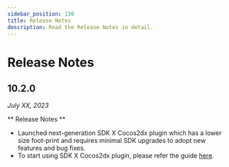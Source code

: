 ```yaml
---
sidebar_position: 130
title: Release Notes
description: Read the Release Notes in detail.
---
```



# Release Notes

<LatestSdkVersion>

## 10.2.0

<DownloadButton
  text="Download SDK"
  link="[% sdkx-cocos2dx.plugin_url %]"
  classes="mb-4"
/>

_July XX, 2023_

</LatestSdkVersion>

** Release Notes **

- Launched next-generation SDK X Cocos2dx plugin which has a lower size foot-print and requires minimal SDK upgrades to adopt new features and bug fixes.
- To start using SDK X Cocos2dx plugin, please refer the guide [here](/sdkx-cocos2dx/getting-started).
